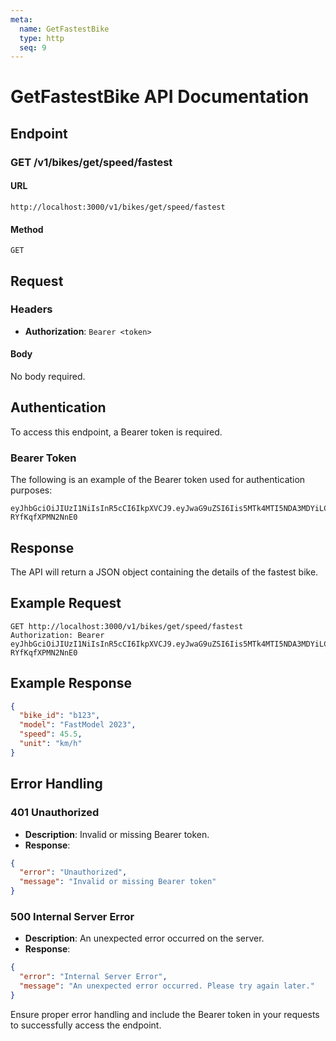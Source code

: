 ```yaml
---
meta:
  name: GetFastestBike
  type: http
  seq: 9
---
```


# GetFastestBike API Documentation

## Endpoint

### GET /v1/bikes/get/speed/fastest

#### URL
`http://localhost:3000/v1/bikes/get/speed/fastest`

#### Method
`GET`

## Request

### Headers
- **Authorization**: `Bearer <token>`

#### Body
No body required.

## Authentication
To access this endpoint, a Bearer token is required.

### Bearer Token
The following is an example of the Bearer token used for authentication purposes:

```plaintext
eyJhbGciOiJIUzI1NiIsInR5cCI6IkpXVCJ9.eyJwaG9uZSI6Iis5MTk4MTI5NDA3MDYiLCJ1aWQiOiJhZnJ3dXZkXzFqIn0.se2WRRJhST9uvOyhTwunvJiiMYD-RYfKqfXPMN2NnE0
```

## Response

The API will return a JSON object containing the details of the fastest bike.

## Example Request

```http
GET http://localhost:3000/v1/bikes/get/speed/fastest
Authorization: Bearer eyJhbGciOiJIUzI1NiIsInR5cCI6IkpXVCJ9.eyJwaG9uZSI6Iis5MTk4MTI5NDA3MDYiLCJ1aWQiOiJhZnJ3dXZkXzFqIn0.se2WRRJhST9uvOyhTwunvJiiMYD-RYfKqfXPMN2NnE0
```

## Example Response

```json
{
  "bike_id": "b123",
  "model": "FastModel 2023",
  "speed": 45.5,
  "unit": "km/h"
}
```

## Error Handling

### 401 Unauthorized
- **Description**: Invalid or missing Bearer token.
- **Response**:

```json
{
  "error": "Unauthorized",
  "message": "Invalid or missing Bearer token"
}
```

### 500 Internal Server Error
- **Description**: An unexpected error occurred on the server.
- **Response**:

```json
{
  "error": "Internal Server Error",
  "message": "An unexpected error occurred. Please try again later."
}
```

Ensure proper error handling and include the Bearer token in your requests to successfully access the endpoint.